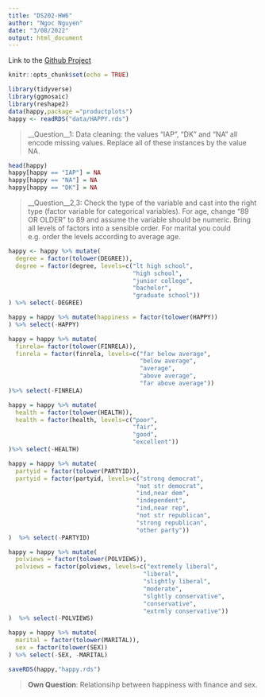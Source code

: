 ```yaml
---
title: "DS202-HW6"
author: "Ngoc Nguyen"
date: "3/08/2022"
output: html_document
---
```

Link to the [Github Project](https://github.com/ngocnguyen101/hw6.git "Github Project")


```r
knitr::opts_chunk$set(echo = TRUE)
```

```r
library(tidyverse)
library(ggmosaic)
library(reshape2)
data(happy,package ="productplots")
happy <- readRDS("data/HAPPY.rds")
```

> __Question__1: Data cleaning: the values “IAP”, “DK” and “NA” all encode missing values. Replace all of these instances by the value NA.

```r
head(happy)
happy[happy == "IAP"] = NA
happy[happy == "NA"] = NA
happy[happy == "DK"] = NA
```
> __Question__2,3: Check the type of the variable and cast into the right type (factor variable for categorical variables). For age, change “89 OR OLDER” to 89 and assume the variable should be numeric. Bring all levels of factors into a sensible order. For marital you could e.g. order the levels according to average age.

```r
happy <- happy %>% mutate(
  degree = factor(tolower(DEGREE)),
  degree = factor(degree, levels=c("lt high school",
                                   "high school",
                                   "junior college",
                                   "bachelor",
                                   "graduate school"))
) %>% select(-DEGREE)

happy = happy %>% mutate(happiness = factor(tolower(HAPPY))
) %>% select(-HAPPY)

happy = happy %>% mutate(
  finrela= factor(tolower(FINRELA)),
  finrela = factor(finrela, levels=c("far below average",
                                     "below average",
                                     "average",
                                     "above average",
                                     "far above average"))
)%>% select(-FINRELA)

happy = happy %>% mutate(
  health = factor(tolower(HEALTH)),
  health = factor(health, levels=c("poor",
                                   "fair",
                                   "good",
                                   "excellent"))
)%>% select(-HEALTH)

happy = happy %>% mutate(
  partyid = factor(tolower(PARTYID)),
  partyid = factor(partyid, levels=c("strong democrat",
                                    "not str democrat",
                                    "ind,near dem",
                                    "independent",
                                    "ind,near rep",
                                    "not str republican",
                                    "strong republican",
                                    "other party"))
)  %>% select(-PARTYID)

happy = happy %>% mutate(
  polviews = factor(tolower(POLVIEWS)),
  polviews = factor(polviews, levels=c("extremely liberal",
                                      "liberal",
                                      "slightly liberal",
                                      "moderate",
                                      "slghtly conservative",
                                      "conservative",
                                      "extrmly conservative"))
)  %>% select(-POLVIEWS)

happy = happy %>% mutate(
  marital = factor(tolower(MARITAL)),
  sex = factor(tolower(SEX))
) %>% select(-SEX, -MARITAL)

saveRDS(happy,"happy.rds")

```

> __Own Question__:  Relationsihp between happiness with finance and sex.

